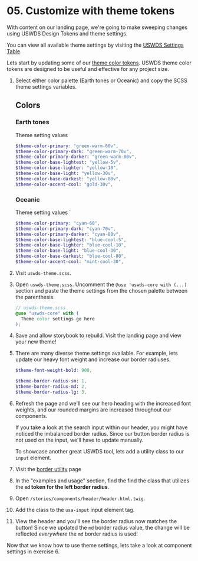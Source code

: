 
# 05. Customize with theme tokens

With content on our landing page, we're going to make sweeping changes using USWDS Design Tokens and theme settings.

You can view all available theme settings by visiting the [USWDS Settings Table](https://designsystem.digital.gov/documentation/settings/#general-settings-2).

Lets start by updating some of our [theme color tokens](https://designsystem.digital.gov/documentation/settings/#color-settings-2). USWDS theme color tokens are designed to be useful and effective for any project size.

1. Select either color palette (Earth tones or Oceanic)  and copy the SCSS theme settings variables.

      <h2>Colors</h2>
      <h3>Earth tones</h3>
      <ColorPalette>
        <ColorItem
          title="Base"
          subtitle="Base colors"
          colors={{
            'yellow-5v': '#fff5c2',
            'yellow-10': '#f5e6af',
            'yellow-30v': '#ddaa01',
            'yellow-80v': '#422d19',
          }}
        />
        <ColorItem
          title="Primary"
          colors={{
            'green-warm-60v': '#5a6613',
            'green-warm-70v': '#4b4e10',
          }}
        />
        <ColorItem
          title="Accent"
          colors={{
            'gold-30v': '#e5a000',
          }}
        />
      </ColorPalette>
    
      Theme setting values
    
      ```scss
      $theme-color-primary: "green-warm-60v",
      $theme-color-primary-dark: "green-warm-70v",
      $theme-color-primary-darker: "green-warm-80v",
      $theme-color-base-lightest: "yellow-5v",
      $theme-color-base-lighter: "yellow-10",
      $theme-color-base-light: "yellow-30v",
      $theme-color-base-darkest: "yellow-80v",
      $theme-color-accent-cool: "gold-30v",
      ```
    
      <h3>Oceanic</h3>
      <ColorPalette>
        <ColorItem
          title="Base"
          subtitle="Base colors"
          colors={{
            'blue-cool-5': '#e7f2f5',
            'blue-cool-10': '#dae9ee',
            'blue-cool-30': '#82b4c9',
            'blue-cool-80': '#14333d',
          }}
        />
        <ColorItem
          title="Primary"
          colors={{
            'cyan-60': '#2a646d',
            'cyan-70v': '#0e4f5c',
          }}
        />
        <ColorItem
          title="Accent"
          colors={{
            'mint-cool-30': '#6fbab3',
          }}
        />
      </ColorPalette>
    
      Theme setting values
    `
      ```scss
      $theme-color-primary: "cyan-60",
      $theme-color-primary-dark: "cyan-70v",
      $theme-color-primary-darker: "cyan-80v",
      $theme-color-base-lightest: "blue-cool-5",
      $theme-color-base-lighter: "blue-cool-10",
      $theme-color-base-light: "blue-cool-30",
      $theme-color-base-darkest: "blue-cool-80",
      $theme-color-accent-cool: "mint-cool-30",
      ```

2. Visit `uswds-theme.scss`.
2. Open `uswds-theme.scss`. Uncomment the `@use 'uswds-core with (...)` section and paste the theme settings from the chosen palette between the parenthesis.
    ```scss
    // uswds-theme.scss
    @use "uswds-core" with (
      Theme color settings go here
    );
    ```
4. Save and allow storybook to rebuild. Visit the landing page and view your new theme!
4. There are many diverse theme settings available. For example, lets update our heavy font weight and increase our border radiuses.
    ```scss
    $theme-font-weight-bold: 900,

    $theme-border-radius-sm: 1,
    $theme-border-radius-md: 2,
    $theme-border-radius-lg: 3,
    ```
6. Refresh the page and we'll see our hero heading with the increased font weights, and our rounded margins are increased throughout our components.

    If you take a look at the search input within our header, you might have noticed the imbalanced border radius. Since our button border radius is not used on the input, we'll have to update manually. 
    
    To showcase another great USWDS tool, lets add a utility class to our `input` element.

7. Visit the [border utility](https://designsystem.digital.gov/utilities/border/) page
7. In the "examples and usage" section, find the find the class that utilizes the **`md` token for the left border radius**.
7. Open `/stories/components/header/header.html.twig`.
7. Add the class to the `usa-input` input element tag.
7. View the header and you'll see the border radius now matches the button! Since we updated the `md` border radius value, the change will be reflected _everywhere_ the `md` border radius is used!

Now that we know how to use theme settings, lets take a look at component settings in exercise 6.
